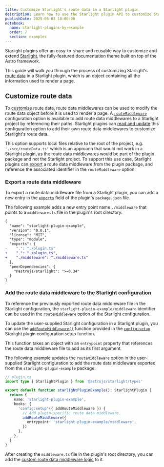 ```yaml
---
title: Customize Starlight's route data in a Starlight plugin
description: Learn how to use the Starlight plugin API to customize Starlight's route data containing all the information used to render a page.
publishDate: 2025-06-03 18:00:00
notebook:
  name: starlight-plugins-by-example
  order: 7
  section: examples
---
```


Starlight plugins offer an easy-to-share and reusable way to customize and extend [Starlight](https://starlight.astro.build/), the fully-featured documentation theme built on top of the Astro framework.

This guide will walk you through the process of customizing Starlight's [route data](https://starlight.astro.build/guides/route-data/) in a Starlight plugin, which is an object containing all the information used to render a page.


<Prerequisites />

## Customize route data

To [customize](https://starlight.astro.build/guides/route-data/#how-to-customize-route-data) route data, route data middlewares can be used to modify the route data object before it is used to render a page.
A [`routeMiddleware`](https://starlight.astro.build/reference/configuration/#routemiddleware) configuration option is available to add route data middlewares to a Starlight project by referencing their paths.
Starlight plugins can [read and update](/notes/starlight-plugin-read-and-update-starlight-configuration) this configuration option to add their own route data middlewares to customize Starlight's route data.

This option supports local files relative to the root of the project, e.g. `'./src/routeData.ts'` which is an approach that would not work in a Starlight plugin, as the route data middlewares would be part of the plugin package and not the Starlight project.
To support this use case, Starlight plugins can [export](https://nodejs.org/api/packages.html#package-entry-points) a route data middleware from the plugin package, and reference the associated identifier in the `routeMiddleware` option.

### Export a route data middleware

To export a route data middleware file from a Starlight plugin, you can add a new entry in the [`exports`](https://nodejs.org/api/packages.html#exports) field of the plugin's `package.json` file.

The following example adds a new entry point name `./middleware` that points to a `middleware.ts` file in the plugin's root directory:

```diff lang=json title="package.json" /"starlight-plugin-example"/
{
  "name": "starlight-plugin-example",
  "version": "0.0.1",
  "license": "MIT",
  "type": "module",
  "exports": {
-    ".": "./plugin.ts"
+    ".": "./plugin.ts",
+    "./middleware": "./middleware.ts"
  },
  "peerDependencies": {
    "@astrojs/starlight": ">=0.34"
  }
}
```

### Add the route data middleware to the Starlight configuration

To reference the previously exported route data middleware file in the Starlight configuration, the `starlight-plugin-example/middleware` identifier can be used in the [`routeMiddleware`](https://starlight.astro.build/reference/configuration/#routemiddleware) option of the Starlight configuration.

To update the user-supplied Starlight configuration in a Starlight plugin, you can use the [`addRouteMiddleware()`](https://starlight.astro.build/reference/plugins/#addroutemiddleware) function provided in the [`config:setup`](https://starlight.astro.build/reference/plugins/#configsetup) Starlight plugin configuration setup function.

This function takes an object with an `entrypoint` property that references the route data middleware file to add as its first argument.

The following example updates the `routeMiddleware` option in the user-supplied Starlight configuration to add the route data middleware exported from the `starlight-plugin-example` package:

```ts / (addRouteMiddleware) /  {10-12}
// plugin.ts
import type { StarlightPlugin } from '@astrojs/starlight/types'

export default function starlightPluginExample(): StarlightPlugin {
  return {
    name: 'starlight-plugin-example',
    hooks: {
      'config:setup'({ addRouteMiddleware }) {
        // Add plugin-specific route data middleware.
        addRouteMiddleware({
          entrypoint: 'starlight-plugin-example/middleware',
        })
      },
    },
  }
}
```

After creating the `middleware.ts` file in the plugin's root directory, you can add the [custom route data middleware logic](https://starlight.astro.build/guides/route-data/#how-to-customize-route-data) to it.


<Outro />
